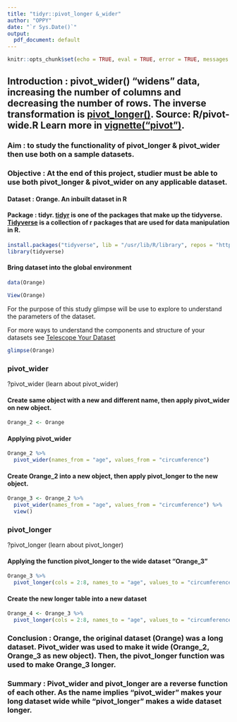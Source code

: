 ```yaml
---
title: "tidyr::pivot_longer &_wider"
author: "OPPY"
date: "`r Sys.Date()`"
output:
  pdf_document: default
---
```


```r
knitr::opts_chunk$set(echo = TRUE, eval = TRUE, error = TRUE, messages = FALSE, warning = FALSE)
```

## **Introduction** : pivot_wider() "widens" data, increasing the number of columns and decreasing the number of rows. The inverse transformation is [pivot_longer()](https://tidyr.tidyverse.org/reference/pivot_longer.html). Source: R/pivot-wide.R Learn more in [vignette("pivot")](https://tidyr.tidyverse.org/articles/pivot.html).

### **Aim** : to study the functionality of pivot_longer & pivot_wider then use both on a sample datasets.

### **Objective** : At the end of this project, studier must be able to use both pivot_longer & pivot_wider on any applicable dataset.

#### **Dataset** : Orange. An inbuilt dataset in R

#### **Package** : tidyr. [tidyr](https://tidyr.tidyverse.org/) is one of the packages that make up the tidyverse. [Tidyverse](https://www.tidyverse.org/) is a collection of r packages that are used for data manipulation in R.

```r
install.packages("tidyverse", lib = "/usr/lib/R/library", repos = "http://cran.us.r-project.org")
library(tidyverse)
```


#### Bring dataset into the global environment
```r
data(Orange)
```

```r
View(Orange)
```

For the purpose of this study glimpse will be use to explore to understand the parameters of the dataset.

For more ways to understand the components and structure of your datasets see [Telescope Your Dataset](https://medium.com/@fadare.opeyemi/telescope-your-dataset-220bc380522b)

```r
glimpse(Orange)
```

### pivot_wider

?pivot_wider (learn about pivot_wider)

#### Create same object with a new and different name, then apply pivot_wider on new object.
```r
Orange_2 <- Orange
```

#### Applying pivot_wider
```r
Orange_2 %>% 
  pivot_wider(names_from = "age", values_from = "circumference")
```

#### Create Orange_2 into a new object, then apply pivot_longer to the new object.
```r
Orange_3 <- Orange_2 %>% 
  pivot_wider(names_from = "age", values_from = "circumference") %>% 
  view()
```

### pivot_longer 

?pivot_longer (learn about pivot_longer)

#### Applying the function pivot_longer to the wide dataset "Orange_3"
```r
Orange_3 %>% 
  pivot_longer(cols = 2:8, names_to = "age", values_to = "circumference")
```

#### Create the new longer table into a new dataset
```r
Orange_4 <- Orange_3 %>% 
  pivot_longer(cols = 2:8, names_to = "age", values_to = "circumference")
```

### **Conclusion** : Orange, the original dataset (Orange) was a long dataset. Pivot_wider was used to make it wide (Orange_2, Orange_3 as new object). Then, the pivot_longer function was used to make Orange_3 longer.

### **Summary** : Pivot_wider and pivot_longer are a reverse function of each other. As the name implies "pivot_wider" makes your long dataset wide while "pivot_longer" makes a wide dataset longer. 
